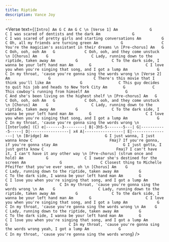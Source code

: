 ```yaml
---
title: Riptide
description: Vance Joy
---
```



<Verse
  text={`
[Intro]
Am G C
Am G C
 \n
[Verse 1]
Am              G                C
I was scared of dentists and the dark
Am              G                C
I was scared of pretty girls and starting conversations
    Am         G               C
Oh, all my friends are turning green
           Am          G                 C
You're the magician's assistant in their dreams
 \n
[Pre-chorus]
Am   G    C
Ooh, ooh, ooh
Am   G             C
Ooh, ooh, and they come unstuck
 \n
[Chorus]
Am    G                   C
Lady, running down to the riptide, taken away
       Am         G               C
To the dark side, I wanna be your left hand man
  Am       G                        C
I love you when you're singing that song, and I got a lump
      Am             G                       C
In my throat, 'cause you're gonna sing the words wrong
 \n
[Verse 2]
Am                 G                   C
There's this movie that I think you'll like
     Am             G                C
This guy decides to quit his job and heads to New York City
     Am       G            C
This cowboy's running from himself
    Am                G                C
And she's been living on the highest shelf
 \n
[Pre-chorus]
Am   G    C
Ooh, ooh, ooh
Am   G             C
Ooh, ooh, and they come unstuck
 \n
[Chorus]
Am    G                   C
Lady, running down to the riptide, taken away
       Am         G               C
To the dark side, I wanna be your left hand man
  Am       G                        C
I love you when you're singing that song, and I got a lump
      Am             G                       C
In my throat, 'cause you're gonna sing the words wrong
 \n
[Interlude]
  (C)
e|-------3---------|
B|-3h5-5-------5---|
G|-----------5-----|
D|-----------------| x4
A|-----------------|
E|-----------------|
 \n
[Bridge]
Am                         G
I just wanna, I just wanna know
C                                  Fmaj7
If you're gonna, if you're gonna stay
Am                             G
I just gotta, I just gotta know
C                                Fmaj7
I can't have it, I can't have it any other way
 \n
[Pre-chorus] (strum once and hold)
  Am          G                C
I swear she's destined for the screen
Am               G                 C
Closest thing to Michelle Pfeiffer that you've ever seen, oh
 \n
[Chorus]
Am    G                   C
Lady, running down to the riptide, taken away
       Am         G               C
To the dark side, I wanna be your left hand man
  Am       G                        C
I love you when you're singing that song, and I got a lump
      Am             G                       C
In my throat, 'cause you're gonna sing the words wrong
 \n
Am    G                   C
Lady, running down to the riptide, taken away
       Am         G               C
To the dark side, I wanna be your left hand man
  Am       G                        C
I love you when you're singing that song, and I got a lump
      Am             G                       C
In my throat, 'cause you're gonna sing the words wrong
 \n
Am    G                   C
Lady, running down to the riptide, taken away
       Am         G               C
To the dark side, I wanna be your left hand man
  Am       G                        C
I love you when you're singing that song, and I got a lump
      Am             G                           C
In my throat, 'cause you're gonna sing the words wrong yeah, I got a lump
      Am             G                       C
In my throat, 'cause you're gonna sing the words wrong
`}
/>
